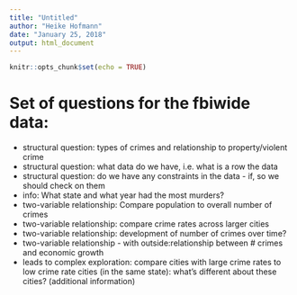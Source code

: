 ---
title: "Untitled"
author: "Heike Hofmann"
date: "January 25, 2018"
output: html_document
---


```{r setup, include=FALSE}
knitr::opts_chunk$set(echo = TRUE)
```

# Set of questions for the fbiwide data:

- structural question: types of crimes and relationship to property/violent crime
- structural question: what data do we have, i.e. what is a row the data
- structural question: do we have any constraints in the data - if, so we should check on them
- info: What state and what year had the most murders?
- two-variable relationship: Compare population to overall number of  crimes
- two-variable relationship: compare crime rates across larger cities
- two-variable relationship: development of number of crimes over time?
- two-variable relationship - with outside:relationship between # crimes and economic growth 
- leads to complex exploration: compare cities with large crime rates to low crime rate cities (in the same state): what's different about these cities? (additional information)





